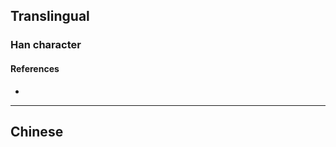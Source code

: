 {{character info/new}}
==Translingual==

===Han character===
{{Han char|rn=64|rad=手|as=13|sn=16|four=|canj=QTCD|ids=⿰扌業}}

====References====
* {{Han ref|kx=0458.060|dkj=12797|hdz=31968.020|uh=64C8|ud=25800}}

----

==Chinese==
{{zh-see|撲|v}}